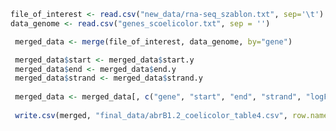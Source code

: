 
```r
file_of_interest <- read.csv("new_data/rna-seq_szablon.txt", sep='\t')
data_genome <- read.csv("genes_scoelicolor.txt", sep = '')

```

```r

 merged_data <- merge(file_of_interest, data_genome, by="gene")

 merged_data$start <- merged_data$start.y
 merged_data$end <- merged_data$end.y
 merged_data$strand <- merged_data$strand.y
 
 merged_data <- merged_data[, c("gene", "start", "end", "strand", "logFC", "p.value", "FDR", "add.value")]
  
 write.csv(merged, "final_data/abrB1.2_coelicolor_table4.csv", row.names = FALSE)
```

